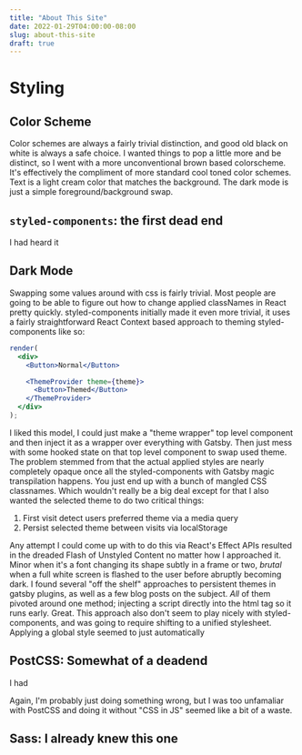 ```yaml
---
title: "About This Site"
date: 2022-01-29T04:00:00-08:00
slug: about-this-site
draft: true
---
```

# Styling

## Color Scheme

Color schemes are always a fairly trivial distinction, and good old black on white is always a safe choice. I wanted
things to pop a little more and be distinct, so I went with a more unconventional brown based colorscheme. It's
effectively the compliment of more standard cool toned color schemes. Text is a light cream color that matches the background.
The dark mode is just a simple foreground/background swap.

## `styled-components`: the first dead end

I had heard it

## Dark Mode

Swapping some values around with css is fairly trivial. Most people are going to be able to figure out how to change
applied classNames in React pretty quickly. styled-components initially made it even more trivial, it uses a fairly
straightforward React Context based approach to theming styled-components like so:

```jsx
render(
  <div>
    <Button>Normal</Button>

    <ThemeProvider theme={theme}>
      <Button>Themed</Button>
    </ThemeProvider>
  </div>
);
```

I liked this model, I could just make a "theme wrapper" top level component and then inject it as a wrapper over
everything with Gatsby. Then just mess with some hooked state on that top level component to swap used theme. The
problem stemmed from that the actual applied styles are nearly completely opaque once all the styled-components with
Gatsby magic transpilation happens. You just end up with a bunch of mangled CSS classnames. Which wouldn't really be a
big deal except for that I also wanted the selected theme to do two critical things:

1. First visit detect users preferred theme via a media query
2. Persist selected theme between visits via localStorage

Any attempt I could come up with to do this via React's Effect APIs resulted in the dreaded Flash of Unstyled Content
no matter how I approached it. Minor when it's a font changing its shape subtly in a frame or two, *brutal* when a
full white screen is flashed to the user before abruptly becoming dark. I found several "off the shelf" approaches to
persistent themes in gatsby plugins, as well as a few blog posts on the subject. *All* of them pivoted around one
method; injecting a script directly into the html tag so it runs early. Great. This approach also don't seem to play
nicely with styled-components, and was going to require shifting to a unified stylesheet. Applying a global style seemed
to just automatically

## PostCSS: Somewhat of a deadend

I had

Again, I'm probably just doing something wrong, but I was too unfamaliar with PostCSS and doing it without "CSS in JS"
seemed like a bit of a waste.

## Sass: I already knew this one